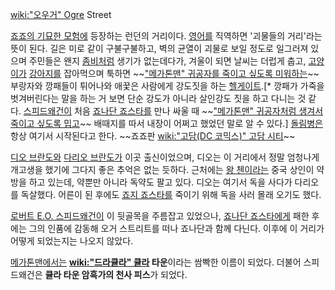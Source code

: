 [[wiki:"오우거" Ogre]] Street 

[[죠죠의 기묘한 모험]]에 등장하는 런던의 거리이다. [[영어]]를 직역하면 '괴물들의 거리'라는 뜻이 된다.
길은 미로 같이 구불구불하고, 벽의 균열이 괴물로 보일 정도로 일그러져 있으며 주민들은 왠지 [[좀비]]처럼 생기가 없는데다가, 겨울이 되면 날씨는 더럽게 춥고, [[고양이]]가 [[강아지]]를 잡아먹으며 툭하면 ~~[["메가톤맨" 귀공자를 죽이고 싶도록 미워하는]]~~ 부랑자와 깡패들이 튀어나와 애꿏은 사람에게 강도짓을 하는 [[헬게이트]].[* 깡패가 가죽을 벗겨버린다는 말을 하는 거 보면 단순 강도가 아니라 살인강도 짓을 하고 다니는 것 같다. [[스피드왜건]]이 처음 [[죠나단 죠스타]]를 만나 싸울 때 ~~[["메가톤맨" 귀공자처럼 생겨서 죽이고 싶도록 밉고]]~~  배때지를 따서 내장이 어쩌고 했었던 말로 알 수 있다.] [[돌림병]]은 항상 여기서 시작된다고 한다. ~~죠죠판 [[wiki:"고담(DC 코믹스)" 고담 시티]]~~

[[디오 브란도]]와 [[다리오 브란도]]가 이곳 출신이었으며, 디오는 이 거리에서 정말 엄청나게 개고생을 했기에 그다지 좋은 추억은 없는 듯하다. 근처에는 [[왕 첸]]이라는 중국 상인이 약방을 하고 있는데, 약뿐만 아니라 독약도 팔고 있다. 디오는 여기서 독을 사다가 다리오를 독살했다. 어른이 된 후에도 [[죠지 죠스타]]를 죽이기 위해 독을 사러 몰래 오기도 했다.

[[로버트 E.O. 스피드왜건]]이 이 뒷골목을 주름잡고 있었으나, [[죠나단 죠스타]]에게 패한 후에는 그의 인품에 감동해 오거 스트리트를 떠나 죠나단과 함께 다닌다. 이후에 이 거리가 어떻게 되었는지는 나오지 않았다.

[[메가톤맨]]에서는 '''[[wiki:"드라큘라" 큘라]] 타운'''이라는 쌈빡한 이름이 되었다. 더불어 스피드왜건은 '''큘라 타운 암흑가의 천사 피스'''가 되었다.
